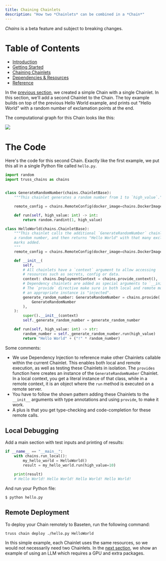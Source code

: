 ```yaml
---
title: Chaining Chainlets
description: "How two *Chainlets* can be combined in a *Chain*"
---
```

<Warning>*Chains* is a beta feature and subject to breaking changes.</Warning>

# Table of Contents

* [Introduction](/chains/intro)
* [Getting Started](/chains/getting-started)
* [Chaining Chainlets](/chains/chaining-chainlets)
* [Dependencies & Resources](/chains/deps-and-resources)
* [Reference](/chains/full-reference)


In the [previous section](chains/getting-started), we created a simple Chain with a single Chainlet.
In this section, we'll add a second Chainlet to the Chain. The toy example builds on top of
the previous Hello World example, and prints out "Hello World" with a random number of exclamation points at the end.

The computational graph for this Chain looks like this:

<img src="/images/second-chainlet.png" />

# The Code

Here's the code for this second Chain. Exactly like the first example, we put this all in a single Python file called `hello.py`.

```python
import random
import truss_chains as chains


class GenerateRandomNumber(chains.ChainletBase):
    """This chainlet generates a random number from 1 to `high_value`."""

    remote_config = chains.RemoteConfig(docker_image=chains.DockerImage())

    def run(self, high_value: int) -> int:
        return random.randint(1, high_value)

class HelloWorld(chains.ChainletBase):
    """This chainlet calls the additional `GenerateRandomNumber` chainlet to get
    a random number, and then returns "Hello World" with that many exclamation
    marks added.
    """
    remote_config = chains.RemoteConfig(docker_image=chains.DockerImage())

    def __init__(
        self,
        # All chainlets have a `context` argument to allow accessing
        # resources such as secrets, config or data.
        context: chains.DeploymentContext = chains.provide_context(),
        # Dependency chainlets are added as special arguments to `__init__`.
        # The `provide` directive make sure in both local and remote mode
        # an appropriate instance is "injected".
        generate_random_number: GenerateRandomNumber = chains.provide(
            GenerateRandomNumber
        ),
    ):
        super().__init__(context)
        self._generate_random_number = generate_random_number

    def run(self, high_value: int) -> str:
        random_number = self._generate_random_number.run(high_value)
        return "Hello World" + ("!" * random_number)
```

Some comments:
* We use Dependency Injection to reference make other Chainlets callable within the current Chainlet.
This enables both local and remote execution, as well as testing these Chainlets in isolation.
The `provides` function here creates an instance of the `GenerateRandomNumber` Chainlet. In a local
context, you get a literal instance of that class, while in a remote context, it is an object where
the `run` method is executed on a remote server.
* You have to follow the shown pattern adding these Chainlets to the `__init__` arguments with type
annotations and using `provide`, to make it work.
* A plus is that you get type-checking and code-completion for these remote calls.


## Local Debugging

Add a main section with test inputs and printing of results:

```python
if __name__ == "__main__":
    with chains.run_local():
        my_hello_world = HelloWorld()
        result = my_hello_world.run(high_value=10)

    print(result)
    # Hello World! Hello World! Hello World! Hello World!

```

And run your Python file:

```
$ python hello.py
```

## Remote Deployment

To deploy your Chain remotely to Baseten, run the following command:

```bash
truss chain deploy ./hello.py HelloWorld
```

In this simple example, each Chainlet uses the same resources, so we would not necessarily need two Chainlets.
In the [next section](/chains/deps-and-resources), we show an example of using an LLM which requires a GPU and extra packages.
